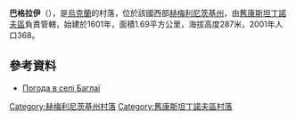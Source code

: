 {{coord|49|41|57|N|27|25|41|E|scale:100000|display=title}}

'''巴格拉伊'''（{{lang-uk|Баглаї}}），是[[烏克蘭|烏克蘭]]的村落，位於該國西部[[赫梅利尼茨基州|赫梅利尼茨基州]]，由[[舊康斯坦丁諾夫區|舊康斯坦丁諾夫區]]負責管轄，始建於1601年，面積1.69平方公里，海拔高度287米，2001年人口368。

==參考資料==
* [http://weather.in.ua/ua/hmel'nickaja/484 Погода в селі Баглаї] {{Wayback|url=http://weather.in.ua/ua/hmel'nickaja/484 |date=20111220092413 }}

{{DEFAULTSORT:Баглаї}}
[[Category:赫梅利尼茨基州村落|Category:赫梅利尼茨基州村落]]
[[Category:舊康斯坦丁諾夫區村落|Category:舊康斯坦丁諾夫區村落]]


{{Khmelnytskyi-geo-stub}}